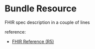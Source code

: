 

<Meta of={Stories} />

# Bundle Resource

FHIR spec description in a couple of lines

reference:
* [ FHIR Reference (R5)](...)



<Canvas of={Stories.Display} />

<Canvas of={Stories.Structure} />
